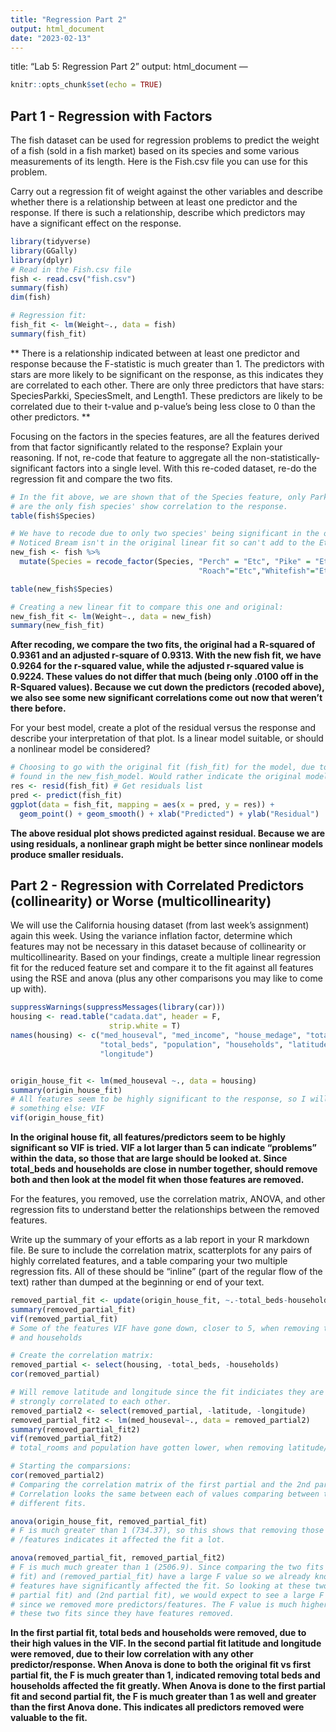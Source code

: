 ---
title: "Regression Part 2"
output: html_document
date: "2023-02-13"
---

title: "Lab 5: Regression Part 2"
output: html_document
---

```{r setup, include=FALSE}
knitr::opts_chunk$set(echo = TRUE)
```


## Part 1 - Regression with Factors

The fish dataset can be used for regression problems to predict the weight of a fish (sold in a fish market) based on its species and some various measurements of its length. Here is the Fish.csv file you can use for this problem.

Carry out a regression fit of weight against the other variables and describe whether there is a relationship between at least one predictor and the response. If there is such a relationship, describe which predictors may have a significant effect on the response. 

```{r}
library(tidyverse)
library(GGally)
library(dplyr)
# Read in the Fish.csv file
fish <- read.csv("fish.csv")
summary(fish)
dim(fish)

# Regression fit:
fish_fit <- lm(Weight~., data = fish)
summary(fish_fit)
```

** There is a relationship indicated between at least one predictor and response
because the F-statistic is much greater than 1. The predictors with stars are more likely to be significant on the response, as this indicates they are correlated to each other. There are only three predictors
that have stars: SpeciesParkki, SpeciesSmelt, and Length1.
These predictors are likely to be correlated due to their t-value and p-value's
being less close to 0 than the other predictors.  **

Focusing on the factors in the species features, are all the features derived from that factor significantly related to the response? Explain your reasoning. If not, re-code that feature to aggregate all the non-statistically-significant factors into a single level. With this re-coded dataset, re-do the regression fit and compare the two fits. 

```{r}
# In the fit above, we are shown that of the Species feature, only Parkki and Smelt
# are the only fish species' show correlation to the response. 
table(fish$Species)

# We have to recode due to only two species' being significant in the original fish_fit:
# Noticed Bream isn't in the original linear fit so can't add to the Etc category
new_fish <- fish %>%
  mutate(Species = recode_factor(Species, "Perch" = "Etc", "Pike" = "Etc",
                                          "Roach"="Etc","Whitefish"="Etc"))

table(new_fish$Species)

# Creating a new linear fit to compare this one and original:
new_fish_fit <- lm(Weight~., data = new_fish)
summary(new_fish_fit)
```


**After recoding, we compare the two fits, the original had a R-squared of 0.9361 and an adjusted r-square
of 0.9313. With the new fish fit, we have 0.9264 for the r-squared value, while
the adjusted r-squared value is 0.9224. These values do not differ that much (being
only .0100 off in the R-Squared values).
Because we cut down the predictors (recoded above), we also see some new 
significant correlations come out now that weren't there before. **

For your best model, create a plot of the residual  versus the response and describe your interpretation of that plot. Is a linear model suitable, or should a nonlinear model be considered?

```{r fig.cap="Predicted vs Residual Original fish fit"}
# Choosing to go with the original fit (fish_fit) for the model, due to the significances
# found in the new_fish_model. Would rather indicate the original model as best.
res <- resid(fish_fit) # Get residuals list
pred <- predict(fish_fit)
ggplot(data = fish_fit, mapping = aes(x = pred, y = res)) +
  geom_point() + geom_smooth() + xlab("Predicted") + ylab("Residual")
```

**The above residual plot shows predicted against residual. Because we are using
residuals, a nonlinear graph might be better since nonlinear models produce
smaller residuals.**

## Part 2 - Regression with Correlated Predictors (collinearity) or Worse (multicollinearity)

We will use the California housing dataset (from last week's assignment) again this week. Using the variance inflation factor, determine which features may not be necessary in this dataset because of collinearity or multicollinearity. Based on your findings, create a multiple linear regression fit for the reduced feature set and compare it to the fit against all features using the RSE and anova (plus any other comparisons you may like to come up with). 

```{r}
suppressWarnings(suppressMessages(library(car)))
housing <- read.table("cadata.dat", header = F,
                      strip.white = T)
names(housing) <- c("med_houseval", "med_income", "house_medage", "total_rooms",
                    "total_beds", "population", "households", "latitude",
                    "longitude")


origin_house_fit <- lm(med_houseval ~., data = housing)
summary(origin_house_fit)
# All features seem to be highly significant to the response, so I will try 
# something else: VIF
vif(origin_house_fit)
```

**In the original house fit, all features/predictors seem to be highly significant
so VIF is tried. VIF a lot larger than 5 can indicate "problems" within the data, so those
that are large should be looked at. Since total_beds and households are
close in number together, should remove both and then look at the model fit
when those features are removed.**

For the features, you removed, use the correlation matrix, ANOVA, and other regression fits to understand better the relationships between the removed features.

Write up the summary of your efforts as a lab report in your R markdown file. Be sure to include the correlation matrix, scatterplots for any pairs of highly correlated features, and a table comparing your two multiple regression fits. All of these should be "inline" (part of the regular flow of the text) rather than dumped at the beginning or end of your text.

```{r}
removed_partial_fit <- update(origin_house_fit, ~.-total_beds-households)
summary(removed_partial_fit)
vif(removed_partial_fit)
# Some of the features VIF have gone down, closer to 5, when removing total_beds 
# and households

# Create the correlation matrix:
removed_partial <- select(housing, -total_beds, -households)
cor(removed_partial)

# Will remove latitude and longitude since the fit indiciates they are only
# strongly correlated to each other.
removed_partial2 <- select(removed_partial, -latitude, -longitude)
removed_partial_fit2 <- lm(med_houseval~., data = removed_partial2)
summary(removed_partial_fit2)
vif(removed_partial_fit2)
# total_rooms and population have gotten lower, when removing latitude/longitude

# Starting the comparsions:
cor(removed_partial2)
# Comparing the correlation matrix of the first partial and the 2nd partial -
# Correlation looks the same between each of values comparing between the two 
# different fits.

anova(origin_house_fit, removed_partial_fit)
# F is much greater than 1 (734.37), so this shows that removing those two predictors
# /features indicates it affected the fit a lot.

anova(removed_partial_fit, removed_partial_fit2)
# F is much much greater than 1 (2506.9). Since comparing the two fits (original
# fit) and (removed_partial_fit) have a large F value so we already know removing
# features have significantly affected the fit. So looking at these two fits (1st
# partial fit) and (2nd partial fit), we would expect to see a large F value
# since we removed more predictors/features. The F value is much higher between
# these two fits since they have features removed. 
```

**In the first partial fit, total beds and households were removed, due to their
high values in the VIF. In the second partial fit latitude and longitude were removed,
due to their low correlation with any other predictor/response.
When Anova is done to both the original fit vs first partial fit, the F is much
greater than 1, indicated removing total beds and households affected the fit greatly.
When Anova is done to the first partial fit and second partial fit, the F is much
greater than 1 as well and greater than the first Anova done. This indicates all
predictors removed were valuable to the fit.**

